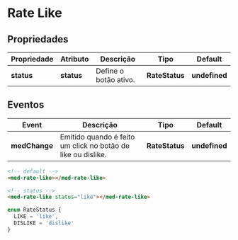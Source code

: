 
<Meta title="Components/Global/Rate Like/Usage" />

# Rate Like

## Propriedades

| Propriedade  | Atributo   | Descrição             | Tipo           | Default       |
| ------------ | ---------- | --------------------- | -------------- | ------------- |
| **status**   | **status** | Define o botão ativo. | **RateStatus** | **undefined** |

## Eventos

| Event         | Descrição                                                    | Tipo            | Default       |
| ------------- | ------------------------------------------------------------ | --------------- | ------------- |
| **medChange** | Emitido quando é feito um click no botão de like ou dislike. | **RateStatus**  | **undefined** |

```html
<!-- default -->
<med-rate-like></med-rate-like>

<!-- status -->
<med-rate-like status="like"></med-rate-like>
```

```ts
enum RateStatus {
  LIKE = 'like',
  DISLIKE = 'dislike'
}
```

